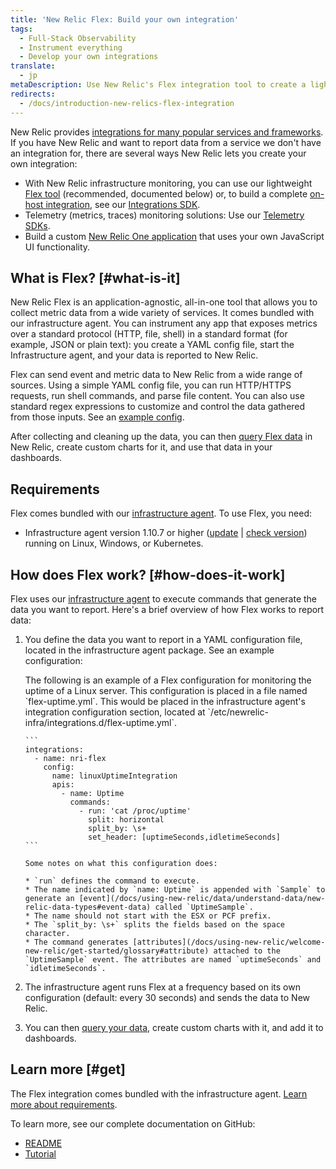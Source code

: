 ```yaml
---
title: 'New Relic Flex: Build your own integration'
tags:
  - Full-Stack Observability
  - Instrument everything
  - Develop your own integrations
translate:
  - jp
metaDescription: Use New Relic's Flex integration tool to create a lightweight custom integration that reports event and metric data to New Relic.
redirects:
  - /docs/introduction-new-relics-flex-integration
---
```


New Relic provides [integrations for many popular services and frameworks](https://newrelic.com/integrations). If you have New Relic and want to report data from a service we don't have an integration for, there are several ways New Relic lets you create your own integration:

* With New Relic infrastructure monitoring, you can use our lightweight [Flex tool](/docs/integrations/host-integrations/host-integrations-list/flex-integration-tool-build-your-own-integration) (recommended, documented below) or, to build a complete [on-host integration](/docs/integrations/host-integrations/getting-started/introduction-host-integrations), see our [Integrations SDK](/docs/integrations/integrations-sdk/getting-started/introduction-infrastructure-integrations-sdk).
* Telemetry (metrics, traces) monitoring solutions: Use our [Telemetry SDKs](/docs/data-ingest-apis/get-data-new-relic/new-relic-sdks/telemetry-sdks-send-custom-telemetry-data-new-relic).
* Build a custom [New Relic One application](/docs/new-relic-one/use-new-relic-one/build-new-relic-one/new-relic-one-build-your-own-custom-new-relic-one-application) that uses your own JavaScript UI functionality.

## What is Flex? [#what-is-it]

New Relic Flex is an application-agnostic, all-in-one tool that allows you to collect metric data from a wide variety of services. It comes bundled with our infrastructure agent. You can instrument any app that exposes metrics over a standard protocol (HTTP, file, shell) in a standard format (for example, JSON or plain text): you create a YAML config file, start the Infrastructure agent, and your data is reported to New Relic.

Flex can send event and metric data to New Relic from a wide range of sources. Using a simple YAML config file, you can run HTTP/HTTPS requests, run shell commands, and parse file content. You can also use standard regex expressions to customize and control the data gathered from those inputs. See an [example config](#example).

After collecting and cleaning up the data, you can then [query Flex data](/docs/using-new-relic/data/understand-data/query-new-relic-data) in New Relic, create custom charts for it, and use that data in your dashboards.

## Requirements

Flex comes bundled with our [infrastructure agent](/docs/infrastructure/install-infrastructure-agent/get-started/install-infrastructure-agent). To use Flex, you need:

* Infrastructure agent version 1.10.7 or higher ([update](/docs/infrastructure/install-configure-manage-infrastructure/update-or-uninstall/update-infrastructure-agent) \| [check version](/docs/infrastructure/install-configure-manage-infrastructure/update-or-uninstall/update-infrastructure-agent#check-version)) running on Linux, Windows, or Kubernetes.

## How does Flex work? [#how-does-it-work]

Flex uses our [infrastructure agent](/docs/infrastructure/install-infrastructure-agent/get-started/install-infrastructure-agent) to execute commands that generate the data you want to report. Here's a brief overview of how Flex works to report data:

1. You define the data you want to report in a YAML configuration file, located in the infrastructure agent package. See an example configuration:

   <CollapserGroup>
     <Collapser
       id="example"
       title="Example config"
     >
       The following is an example of a Flex configuration for monitoring the uptime of a Linux server. This configuration is placed in a file named `flex-uptime.yml`. This would be placed in the infrastructure agent's integration configuration section, located at `/etc/newrelic-infra/integrations.d/flex-uptime.yml`.

       ```
       integrations:
         - name: nri-flex    
           config:
             name: linuxUptimeIntegration
             apis:
               - name: Uptime
                 commands:
                   - run: 'cat /proc/uptime'
                     split: horizontal
                     split_by: \s+
                     set_header: [uptimeSeconds,idletimeSeconds]
       ```

       Some notes on what this configuration does:

       * `run` defines the command to execute.
       * The name indicated by `name: Uptime` is appended with `Sample` to generate an [event](/docs/using-new-relic/data/understand-data/new-relic-data-types#event-data) called `UptimeSample`.
       * The name should not start with the ESX or PCF prefix.
       * The `split_by: \s+` splits the fields based on the space character.
       * The command generates [attributes](/docs/using-new-relic/welcome-new-relic/get-started/glossary#attribute) attached to the `UptimeSample` event. The attributes are named `uptimeSeconds` and `idletimeSeconds`.
     </Collapser>
   </CollapserGroup>
2. The infrastructure agent runs Flex at a frequency based on its own configuration (default: every 30 seconds) and sends the data to New Relic.
3. You can then [query your data](/docs/using-new-relic/data/understand-data/query-new-relic-data), create custom charts with it, and add it to dashboards.

## Learn more [#get]

The Flex integration comes bundled with the infrastructure agent. [Learn more about requirements](#requirements).

To learn more, see our complete documentation on GitHub:

* [README](https://github.com/newrelic/nri-flex)
* [Tutorial](https://github.com/newrelic/nri-flex/blob/master/docs/basic-tutorial.md)
